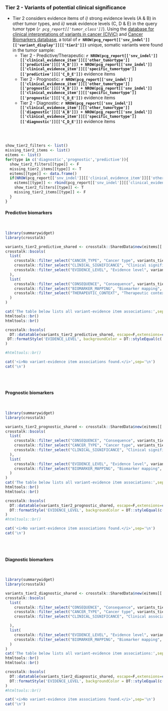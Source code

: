 
### Tier 2 - Variants of potential clinical significance {.tabset}

- Tier 2 considers evidence items of _i)_ strong evidence levels (A & B) in other tumor types, and _ii)_ weak evidence levels (C, D & E) in the query tumor type (_`r pcg_report[['tumor_class']]`_). Using the [database for clinical interpretations of variants in cancer (CIViC) ](https://civic.genome.wustl.edu/#/home) and [Cancer Biomarkers database](https://www.cancergenomeinterpreter.org/biomarkers), a total of __`r NROW(pcg_report[['snv_indel']][['variant_display']][['tier2']])`__ unique, somatic variants were found in the tumor sample:
    * Tier 2 - Predictive/Therapeutic: __`r NROW(pcg_report[['snv_indel']][['clinical_evidence_item']][['other_tumortype']][['predictive']][['A_B']]) + NROW(pcg_report[['snv_indel']][['clinical_evidence_item']][['specific_tumortype']][['predictive']][['C_D_E']])`__ evidence items
    * Tier 2 - Prognostic: __`r NROW(pcg_report[['snv_indel']][['clinical_evidence_item']][['other_tumortype']][['prognostic']][['A_B']]) + NROW(pcg_report[['snv_indel']][['clinical_evidence_item']][['specific_tumortype']][['prognostic']][['C_D_E']])`__ evidence items
    * Tier 2 - Diagnostic: __`r NROW(pcg_report[['snv_indel']][['clinical_evidence_item']][['other_tumortype']][['diagnostic']][['A_B']]) + NROW(pcg_report[['snv_indel']][['clinical_evidence_item']][['specific_tumortype']][['diagnostic']][['C_D_E']])`__ evidence items

<br><br>


```r

show_tier2_filters <- list()
missing_tier2_items <- list()
eitems <- list()
for(type in c('diagnostic','prognostic','predictive')){
  show_tier2_filters[[type]] <- F
  missing_tier2_items[[type]] <- T
  eitems[[type]] <- data.frame()
  if(NROW(pcg_report[['snv_indel']][['clinical_evidence_item']][['other_tumortype']][[type]][['A_B']]) > 0 | NROW(pcg_report[['snv_indel']][['clinical_evidence_item']][['specific_tumortype']][[type]][['C_D_E']]) > 0){
    eitems[[type]] <- rbind(pcg_report[['snv_indel']][['clinical_evidence_item']][['other_tumortype']][[type]][['A_B']], pcg_report[['snv_indel']][['clinical_evidence_item']][['specific_tumortype']][[type]][['C_D_E']])
    show_tier2_filters[[type]] <- T
    missing_tier2_items[[type]] <- F
  }
}

```


#### Predictive biomarkers

<br>

```r
library(summarywidget)
library(crosstalk)

variants_tier2_predictive_shared <- crosstalk::SharedData$new(eitems[['predictive']])
crosstalk::bscols(
  list(
    crosstalk::filter_select("CANCER_TYPE", "Cancer type", variants_tier2_predictive_shared, ~CANCER_TYPE),
    crosstalk::filter_select("CLINICAL_SIGNIFICANCE", "Clinical significance", variants_tier2_predictive_shared, ~CLINICAL_SIGNIFICANCE),
    crosstalk::filter_select("EVIDENCE_LEVEL", "Evidence level", variants_tier2_predictive_shared, ~EVIDENCE_LEVEL)
  ),
  list(
    crosstalk::filter_select("CONSEQUENCE", "Consequence", variants_tier2_predictive_shared, ~CONSEQUENCE),
    crosstalk::filter_select("BIOMARKER_MAPPING", "Biomarker mapping", variants_tier2_predictive_shared, ~BIOMARKER_MAPPING),
    crosstalk::filter_select("THERAPEUTIC_CONTEXT", "Therapeutic context", variants_tier2_predictive_shared, ~THERAPEUTIC_CONTEXT)
  )
)

cat('The table below lists all variant-evidence item associations:',sep='\n')
htmltools::br()
htmltools::br()

crosstalk::bscols(
  DT::datatable(variants_tier2_predictive_shared, escape=F,extensions=c("Buttons","Responsive"), width = "100%",options=list(buttons = c('csv','excel'),dom = 'Bfrtip')) %>%
 DT::formatStyle('EVIDENCE_LEVEL', backgroundColor = DT::styleEqual(c('A: Validated','A: FDA/NCCN/ELN guidelines','B: Clinical evidence','B1: Clinical evidence: late trials','B2: Clinical evidence: early trials','C: Case study','D: Preclinical evidence','E: Indirect evidence'), c("#009E73","#009E73","#56B4E9", "#56B4E9","#56B4E9","#0072B2","#E69F00", "#F0E442")))
)

#htmltools::br()

```

```r
cat('<i>No variant-evidence item associations found.</i>',sep='\n')
cat('\n')
```

<br><br>

#### Prognostic biomarkers

<br>

```r

library(summarywidget)
library(crosstalk)

variants_tier2_prognostic_shared <- crosstalk::SharedData$new(eitems[['prognostic']])
crosstalk::bscols(
  list(
    crosstalk::filter_select("CONSEQUENCE", "Consequence", variants_tier2_prognostic_shared, ~CONSEQUENCE),
    crosstalk::filter_select("CANCER_TYPE", "Cancer type", variants_tier2_prognostic_shared, ~CANCER_TYPE),
    crosstalk::filter_select("CLINICAL_SIGNIFICANCE", "Clinical significance", variants_tier2_prognostic_shared, ~CLINICAL_SIGNIFICANCE)
  ),
  list(
    crosstalk::filter_select("EVIDENCE_LEVEL", "Evidence level", variants_tier2_prognostic_shared, ~EVIDENCE_LEVEL),
    crosstalk::filter_select("BIOMARKER_MAPPING", "Biomarker mapping", variants_tier2_prognostic_shared, ~BIOMARKER_MAPPING)
  )
)
cat('The table below lists all variant-evidence item associations:',sep='\n')
htmltools::br()
htmltools::br()

crosstalk::bscols(
  DT::datatable(variants_tier2_prognostic_shared, escape=F,extensions=c("Buttons","Responsive"), width = "100%",options=list(buttons = c('csv','excel'),dom = 'Bfrtip')) %>%
  DT::formatStyle('EVIDENCE_LEVEL', backgroundColor = DT::styleEqual(c('A: Validated','A: FDA/NCCN/ELN guidelines','B: Clinical evidence','B1: Clinical evidence: late trials','B2: Clinical evidence: early trials','C: Case study','D: Preclinical evidence','E: Indirect evidence'), c("#009E73","#009E73","#56B4E9", "#56B4E9","#56B4E9","#0072B2","#E69F00", "#F0E442")))
)
#htmltools::br()

```

```r
cat('<i>No variant-evidence item associations found.</i>',sep='\n')
cat('\n')
```

<br><br>

#### Diagnostic biomarkers

<br>

```r

library(summarywidget)
library(crosstalk)

variants_tier2_diagnostic_shared <- crosstalk::SharedData$new(eitems[['diagnostic']])
crosstalk::bscols(
  list(
    crosstalk::filter_select("CONSEQUENCE", "Consequence", variants_tier2_diagnostic_shared, ~CONSEQUENCE),
    crosstalk::filter_select("CANCER_TYPE", "Cancer type", variants_tier2_diagnostic_shared, ~CANCER_TYPE),
    crosstalk::filter_select("CLINICAL_SIGNIFICANCE", "Clinical association", variants_tier2_diagnostic_shared, ~CLINICAL_SIGNIFICANCE)

  ),
  list(
    crosstalk::filter_select("EVIDENCE_LEVEL", "Evidence level", variants_tier2_diagnostic_shared, ~EVIDENCE_LEVEL),
    crosstalk::filter_select("BIOMARKER_MAPPING", "Biomarker mapping", variants_tier2_diagnostic_shared, ~BIOMARKER_MAPPING)
  )
)
cat('The table below lists all variant-evidence item associations:',sep='\n')
htmltools::br()
htmltools::br()

crosstalk::bscols(
  DT::datatable(variants_tier2_diagnostic_shared, escape=F,extensions=c("Buttons","Responsive"), width = "100%",options=list(buttons = c('csv','excel'),dom = 'Bfrtip')) %>%
  DT::formatStyle('EVIDENCE_LEVEL', backgroundColor = DT::styleEqual(c('A: Validated','A: FDA/NCCN/ELN guidelines','B: Clinical evidence','B1: Clinical evidence: late trials','B2: Clinical evidence: early trials','C: Case study','D: Preclinical evidence','E: Indirect evidence'), c("#009E73","#009E73","#56B4E9", "#56B4E9","#56B4E9","#0072B2","#E69F00", "#F0E442")))
)
#htmltools::br()

```

```r
cat('<i>No variant-evidence item associations found.</i>',sep='\n')
cat('\n')
```

<br><br>



